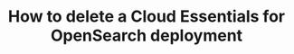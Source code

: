 ---
title: How to delete a Cloud Essentials for OpenSearch deployment
description: This page provides a guide on how to delete a Cloud Essentials for OpenSearch deployment using the Scaleway console.
tags:
dates:
  validation:
  posted: 
categories:
  - 
---